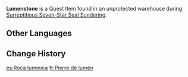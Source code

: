 {{Item Infobox
|id           = 101618
|image        = Item Lumenstone.png
|type         = Quest Items
|description  = A special stone mined from the depths of The Chasm. It is said that it has catalytic properties. It almost blazes with light in the gloomy mines, but it loses all such effects the moment one leaves The Chasm.<br />It seems to have other unique properties as well that have yet to be discovered.
|source1      = Obtained during [[Surreptitious Seven-Star Seal Sundering]]
}}
'''Lumenstone''' is a Quest Item found in an unprotected warehouse during [[Surreptitious Seven-Star Seal Sundering]].

==Other Languages==
{{Other Languages
|default_hidden = 1
|en      = Lumenstone
|zhs     = 流明石
|zhs_rm  = Liúmíngshí
|zht     = 流明石
|zht_rm  = Liúmíngshí
|ja      = 流明石
|ja_rm   = Ryuumeiseki{{Assumed}}
|ko      = 유명석(流明石)
|ko_rm   = Yumyeongseok
|es      = Roca lumínica
|fr      = Pierre de lumen
|ru      = Светоносный камень
|th      = Lumenstone
|vi      = Lưu Minh Thạch
|de      = Lumenstein
|id      = Lumenstone
|pt      = Pedra Lúmen
|tr      = Lümentaşı
|it      = Pietraluce
}}

==Change History==
{{Change History|2.6}}

[[es:Roca lumínica]]
[[fr:Pierre de lumen]]